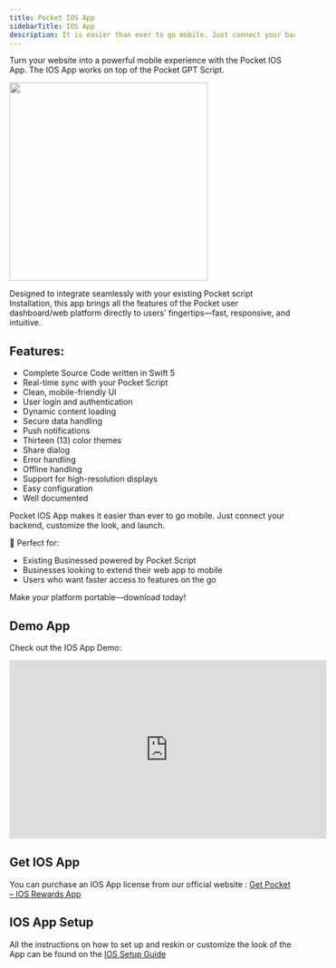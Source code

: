 ```yaml
---
title: Pocket IOS App
sidebarTitle: IOS App
description: It is easier than ever to go mobile. Just connect your backend, customize the look, and launch.
---
```


Turn your website into a powerful mobile experience with the Pocket IOS App. The IOS App works on top of the Pocket GPT Script.

<img height="350" src="/images/android_inline.png" />

Designed to integrate seamlessly with your existing Pocket script Installation, this app brings all the features of the Pocket user dashboard/web platform directly to users' fingertips—fast, responsive, and intuitive.

## Features:
- Complete Source Code written in Swift 5
- Real-time sync with your Pocket Script  
- Clean, mobile-friendly UI  
- User login and authentication  
- Dynamic content loading 
- Secure data handling  
- Push notifications
- Thirteen (13) color themes
- Share dialog
- Error handling
- Offline handling
- Support for high-resolution displays
- Easy configuration
- Well documented

Pocket IOS App makes it easier than ever to go mobile. Just connect your backend, customize the look, and launch.

🚀 Perfect for:  
- Existing Businessed powered by Pocket Script
- Businesses looking to extend their web app to mobile  
- Users who want faster access to features on the go  

Make your platform portable—download today!

## Demo App

Check out the IOS App Demo: 

<iframe width="560" height="315" src="https://www.youtube.com/embed/7uzVYtkcaR4" title="Pocket - IOS App Demo" frameborder="0" allow="accelerometer; autoplay; clipboard-write; encrypted-media; gyroscope; picture-in-picture" allowfullscreen></iframe>


## Get IOS App 

You can purchase an IOS App license from our official website : [Get Pocket – IOS Rewards App](https://www.droidoxy.com/item/ios-rewards-app-pocket/)

## IOS App Setup

All the instructions on how to set up and reskin or customize the look of the App can be found on the [IOS Setup Guide](/ios/introduction)
